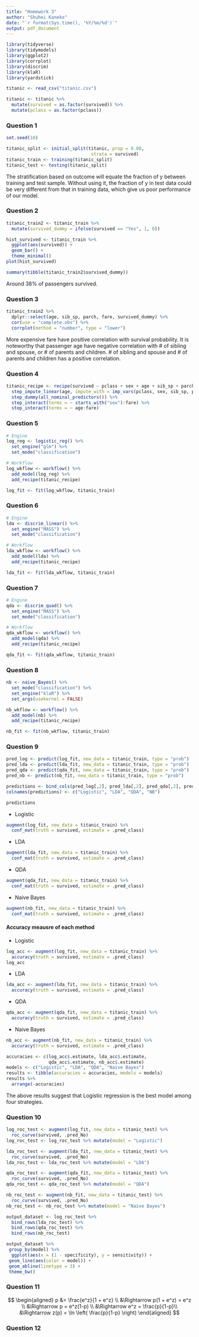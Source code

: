 ```yaml
---
title: "Homework 3"
author: "Shuhei Kaneko"
date: "`r format(Sys.time(), '%Y/%m/%d')`"
output: pdf_document
---
```


```r
library(tidyverse) 
library(tidymodels)
library(ggplot2)
library(corrplot)
library(discrim)
library(klaR)
library(yardstick)
```

```r
titanic <- read_csv("titanic.csv")

titanic <- titanic %>% 
  mutate(survived = as.factor(survived)) %>% 
  mutate(pclass = as.factor(pclass)) 
```

### Question 1

```r
set.seed(10)

titanic_split <- initial_split(titanic, prop = 0.80,
                                strata = survived)
titanic_train <- training(titanic_split)
titanic_test <- testing(titanic_split)
```

The stratification based on outcome will equate the fraction of y between training and test sample. Without using it, the fraction of y in test data could be very different from that in training data, which give us poor performance of our model.

### Question 2

```r
titanic_train2 <- titanic_train %>% 
  mutate(survived_dummy = ifelse(survived == "Yes", 1, 0))

hist_survived <- titanic_train %>%  
  ggplot(aes(survived)) +
  geom_bar() +
  theme_minimal()
plot(hist_survived)

summary(tibble(titanic_train2$survived_dummy))
```

Around 38% of passengers survived.

### Question 3

```r
titanic_train2 %>% 
  dplyr::select(age, sib_sp, parch, fare, survived_dummy) %>% 
  cor(use = "complete.obs") %>% 
  corrplot(method = "number", type = "lower")
```

More expensive fare have positive correlation with survival probability. It is noteworthy that passenger age have negative correlation with \# of sibling and spouse, or \# of parents and children. \# of sibling and spouse and \# of parents and children has a positive correlation.

### Question 4
```r
titanic_recipe <- recipe(survived ~ pclass + sex + age + sib_sp + parch + fare, data = titanic_train) %>%
  step_impute_linear(age, impute_with = imp_vars(pclass, sex, sib_sp, parch, fare)) %>%
  step_dummy(all_nominal_predictors()) %>%
  step_interact(terms = ~ starts_with("sex"):fare) %>%
  step_interact(terms = ~ age:fare)
```

### Question 5
```r
# Engine
log_reg <- logistic_reg() %>% 
  set_engine("glm") %>% 
  set_mode("classification")

# Workflow
log_wkflow <- workflow() %>% 
  add_model(log_reg) %>% 
  add_recipe(titanic_recipe)

log_fit <- fit(log_wkflow, titanic_train)
```

### Question 6
```r
# Engine
lda <- discrim_linear() %>% 
  set_engine("MASS") %>% 
  set_mode("classification")

# Workflow
lda_wkflow <- workflow() %>%
  add_model(lda) %>% 
  add_recipe(titanic_recipe)

lda_fit <- fit(lda_wkflow, titanic_train)
```

### Question 7
```r
# Engine
qda <- discrim_quad() %>% 
  set_engine("MASS") %>% 
  set_mode("classification")

# Workflow
qda_wkflow <- workflow() %>%
  add_model(qda) %>% 
  add_recipe(titanic_recipe)

qda_fit <- fit(qda_wkflow, titanic_train)
```

### Question 8
```r
nb <- naive_Bayes() %>% 
  set_mode("classification") %>% 
  set_engine("klaR") %>% 
  set_args(usekernel = FALSE) 

nb_wkflow <- workflow() %>% 
  add_model(nb) %>% 
  add_recipe(titanic_recipe)

nb_fit <- fit(nb_wkflow, titanic_train)
```

### Question 9
```r
pred_log <- predict(log_fit, new_data = titanic_train, type = "prob")
pred_lda <- predict(lda_fit, new_data = titanic_train, type = "prob")
pred_qda <- predict(qda_fit, new_data = titanic_train, type = "prob")
pred_nb <- predict(nb_fit, new_data = titanic_train, type = "prob")
```

```r
predictions <- bind_cols(pred_log[,2], pred_lda[,2], pred_qda[,2], pred_nb[,2])
colnames(predictions) <- c("Logistic", "LDA", "QDA", "NB")

predictions
```
* Logistic
```r
augment(log_fit, new_data = titanic_train) %>%
  conf_mat(truth = survived, estimate = .pred_class)
```
* LDA
```r
augment(lda_fit, new_data = titanic_train) %>%
  conf_mat(truth = survived, estimate = .pred_class)
```
* QDA
```r
augment(qda_fit, new_data = titanic_train) %>%
  conf_mat(truth = survived, estimate = .pred_class)
```
* Naive Bayes
```r
augment(nb_fit, new_data = titanic_train) %>%
  conf_mat(truth = survived, estimate = .pred_class)
```
#### Accuracy meausre of each method
* Logistic
```r
log_acc <- augment(log_fit, new_data = titanic_train) %>%
  accuracy(truth = survived, estimate = .pred_class)
log_acc
```
* LDA
```r
lda_acc <- augment(lda_fit, new_data = titanic_train) %>%
  accuracy(truth = survived, estimate = .pred_class)
```
* QDA
```r
qda_acc <- augment(qda_fit, new_data = titanic_train) %>%
  accuracy(truth = survived, estimate = .pred_class)
```
* Naive Bayes
```r
nb_acc <- augment(nb_fit, new_data = titanic_train) %>%
  accuracy(truth = survived, estimate = .pred_class)
```
```r
accuracies <- c(log_acc$.estimate, lda_acc$.estimate, 
                qda_acc$.estimate, nb_acc$.estimate)
models <- c("Logistic", "LDA", "QDA", "Naive Bayes")
results <- tibble(accuracies = accuracies, models = models)
results %>% 
  arrange(-accuracies)
```
The above results suggest that Logistic regression is the best model among four strategies.

### Question 10
```r
log_roc_test <- augment(log_fit, new_data = titanic_test) %>%
  roc_curve(survived, .pred_No)
log_roc_test <- log_roc_test %>% mutate(model = "Logistic")

lda_roc_test <- augment(lda_fit, new_data = titanic_test) %>%
  roc_curve(survived, .pred_No)
lda_roc_test <- lda_roc_test %>% mutate(model = "LDA")

qda_roc_test <- augment(qda_fit, new_data = titanic_test) %>%
  roc_curve(survived, .pred_No)
qda_roc_test <- qda_roc_test %>% mutate(model = "QDA")

nb_roc_test <- augment(nb_fit, new_data = titanic_test) %>%
  roc_curve(survived, .pred_No)
nb_roc_test <- nb_roc_test %>% mutate(model = "Naive Bayes")

output_dataset <- log_roc_test %>%
  bind_rows(lda_roc_test) %>%
  bind_rows(qda_roc_test) %>%
  bind_rows(nb_roc_test)

output_dataset %>%
 group_by(model) %>%
  ggplot(aes(x = (1 - specificity), y = sensitivity)) +
 geom_line(aes(color = model)) +
 geom_abline(linetype = 3) +
 theme_bw()
```
### Question 11
$$
\begin{aligned}
  p &= \frac{e^z}{1 + e^z} \\
  &\Rightarrow p(1 + e^z) = e^z \\
  &\Rightarrow p = e^z(1-p) \\
  &\Rightarrow e^z = \frac{p}{1-p}\\
  &\Rightarrow z(p) = \ln \left( \frac{p}{1-p} \right)
\end{aligned}
$$

### Question 12
